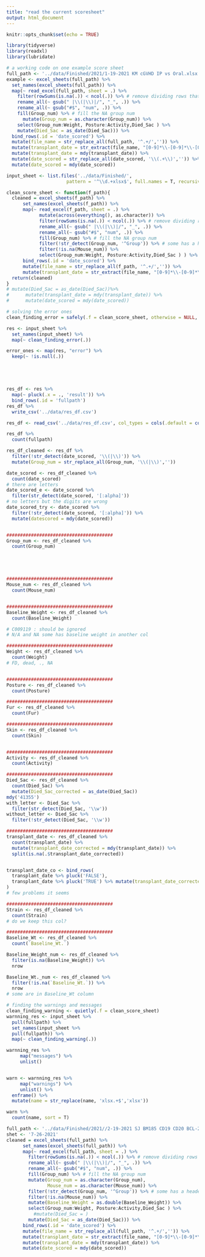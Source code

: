 ```yaml
---
title: "read the current scoresheet"
output: html_document
---
```


```r
knitr::opts_chunk$set(echo = TRUE)
```

```r
library(tidyverse)
library(readxl)
library(lubridate)
```

```r
# a working code on one example score sheet 
full_path <- '../data/Finished/2021/1-19-2021 KM cGVHD IP vs Oral.xlsx'
example <- excel_sheets(full_path) %>% 
  set_names(excel_sheets(full_path)) %>% 
  map(~ read_excel(full_path, sheet = .) %>% 
    filter(rowSums(is.na(.)) < ncol(.)) %>% # remove dividing rows that are all NA
    rename_all(~ gsub(" |\\(|\\)|/", "_", .)) %>% 
    rename_all(~ gsub("#$", "num", .)) %>% 
    fill(Group_num) %>% # fill the NA group num
      mutate(Group_num = as.character(Group_num)) %>% 
    select(Group_num:Weight, Posture:Activity,Died_Sac ) %>% 
    mutate(Died_Sac = as_date(Died_Sac))) %>% 
  bind_rows(.id = 'date_scored') %>% 
  mutate(file_name = str_replace_all(full_path, '^.+/','')) %>% 
  mutate(transplant_date = str_extract(file_name, "[0-9]*\\-[0-9]*\\-[0-9]*")) %>% 
  mutate(transplant_date = mdy(transplant_date)) %>% 
  mutate(date_scored = str_replace_all(date_scored, '\\(.+\\)','')) %>% 
  mutate(date_scored = mdy(date_scored))
```
```r
input_sheet <- list.files('../data/Finished/', 
                      pattern = '^\\d.+xlsx$', full.names = T, recursive = T)

clean_score_sheet <- function(f_path){
  cleaned = excel_sheets(f_path) %>% 
      set_names(excel_sheets(f_path)) %>% 
      map(~ read_excel(f_path, sheet = .) %>% 
            mutate(across(everything(), as.character)) %>% 
            filter(rowSums(is.na(.)) < ncol(.)) %>% # remove dividing rows that are all NA
            rename_all(~ gsub(" |\\(|\\)|/", "_", .)) %>% 
            rename_all(~ gsub("#$", "num", .)) %>% 
            fill(Group_num) %>% # fill the NA group num
            filter(!str_detect(Group_num, '^Group')) %>% # some has a header line in the middle of it
            filter(!is.na(Mouse_num)) %>% 
            select(Group_num:Weight, Posture:Activity,Died_Sac ) ) %>% 
      bind_rows(.id = 'date_scored') %>% 
      mutate(file_name = str_replace_all(f_path, '^.+/','')) %>% 
      mutate(transplant_date = str_extract(file_name, "[0-9]*\\-[0-9]*\\-[0-9]*")) 
  return(cleaned)
}
# mutate(Died_Sac = as_date(Died_Sac))%>% 
#      mutate(transplant_date = mdy(transplant_date)) %>% 
#      mutate(date_scored = mdy(date_scored))
```


```r
# solving the error ones   
clean_finding_error = safely(.f = clean_score_sheet, otherwise = NULL, quiet = T) 

res <- input_sheet %>% 
  set_names(input_sheet) %>% 
  map(~ clean_finding_error(.)) 

error_ones <- map(res, "error") %>% 
  keep(~ !is.null(.))





res_df <- res %>% 
  map(~ pluck(.x = ., 'result')) %>% 
  bind_rows(.id = 'fullpath')
res_df %>% 
  write_csv('../data/res_df.csv')
```


```r
res_df <- read_csv('../data/res_df.csv', col_types = cols(.default = col_character()))

res_df %>% 
  count(fullpath)

res_df_cleaned <- res_df %>% 
  filter(!str_detect(date_scored, '\\(|\\)')) %>% 
  mutate(Group_num = str_replace_all(Group_num, '\\(|\\)',''))
```


```r
date_scored <- res_df_cleaned %>% 
  count(date_scored)
# there are letters
date_scored_e <- date_scored %>% 
  filter(str_detect(date_scored, '[:alpha]'))
# no letters but the digits are wrong 
date_scored_try <- date_scored %>% 
  filter(!str_detect(date_scored, '[:alpha]')) %>% 
  mutate(datescored = mdy(date_scored))


#######################################
Group_num <- res_df_cleaned %>% 
  count(Group_num)





#######################################
Mouse_num <- res_df_cleaned %>% 
  count(Mouse_num)


#######################################
Baseline_Weight <- res_df_cleaned %>% 
  count(Baseline_Weight)

# C009119 : should be ignored 
# N/A and NA some has baseline weight in another col

#######################################
Weight <- res_df_cleaned %>% 
  count(Weight)
# FD, dead, ., NA


#######################################
Posture <- res_df_cleaned %>% 
  count(Posture)

#######################################
Fur <- res_df_cleaned %>% 
  count(Fur)

#######################################
Skin <- res_df_cleaned %>% 
  count(Skin)


#######################################
Activity <- res_df_cleaned %>% 
  count(Activity)

#######################################
Died_Sac <- res_df_cleaned %>% 
  count(Died_Sac) %>% 
  mutate(Died_Sac_corrected = as_date(Died_Sac))
mdy('41355')
with_letter <- Died_Sac %>% 
  filter(str_detect(Died_Sac, '\\w'))
without_letter <- Died_Sac %>% 
  filter(!str_detect(Died_Sac, '\\w'))

#######################################
transplant_date <- res_df_cleaned %>% 
  count(transplant_date) %>% 
  mutate(transplant_date_corrected = mdy(transplant_date)) %>% 
  split(is.na(.$transplant_date_corrected)) 


transplant_date_co <- bind_rows(
  transplant_date %>% pluck('FALSE'),
  transplant_date %>% pluck('TRUE') %>% mutate(transplant_date_corrected = ymd(transplant_date))
)
# few problems it seems 

#######################################
Strain <- res_df_cleaned %>% 
  count(Strain)
# do we keep this col?

#######################################
Baseline_Wt <- res_df_cleaned %>% 
  count(`Baseline_Wt.`)

Baseline_Weight_num <- res_df_cleaned %>% 
  filter(is.na(Baseline_Weight)) %>% 
  nrow

Baseline_Wt._num <- res_df_cleaned %>% 
  filter(!is.na(`Baseline_Wt.`)) %>% 
  nrow
# some are in Baseline_Wt column
```


```r
# finding the warnings and messages 
clean_finding_warning <- quietly(.f = clean_score_sheet)
warnning_res <- input_sheet %>% 
  pull(fullpath) %>% 
  set_names(input_sheet %>% 
  pull(fullpath)) %>% 
  map(~ clean_finding_warning(.)) 

warnning_res %>%
     map("messages") %>% 
     unlist()


warn <- warnning_res %>%
     map("warnings") %>% 
     unlist() %>% 
  enframe() %>% 
  mutate(name = str_replace(name, 'xlsx.+$','xlsx'))

warn %>% 
  count(name, sort = T)
```

```r
full_path <- '../data/Finished/2021//2-19-2021 SJ BM185 CD19 CD20 BCL-2 PD-1 FasBB 1E5.xlsx'
shet <- '7-26-2021'
cleaned = excel_sheets(full_path) %>% 
      set_names(excel_sheets(full_path)) %>% 
      map(~ read_excel(full_path, sheet = .) %>% 
        filter(rowSums(is.na(.)) < ncol(.)) %>% # remove dividing rows that are all NA
        rename_all(~ gsub(" |\\(|\\)|/", "_", .)) %>% 
        rename_all(~ gsub("#$", "num", .)) %>% 
        fill(Group_num) %>% # fill the NA group num
        mutate(Group_num = as.character(Group_num),
               Mouse_num = as.character(Mouse_num)) %>% 
        filter(!str_detect(Group_num, '^Group')) %>% # some has a header line in the middle of it
        filter(!is.na(Mouse_num)) %>% 
        mutate(Baseline_Weight = as.double(Baseline_Weight)) %>% 
        select(Group_num:Weight, Posture:Activity,Died_Sac ) %>%
          #mutate(Died_Sac = )
        mutate(Died_Sac = as_date(Died_Sac))) %>% 
      bind_rows(.id = 'date_scored') %>% 
      mutate(file_name = str_replace_all(full_path, '^.+/','')) %>% 
      mutate(transplant_date = str_extract(file_name, "[0-9]*\\-[0-9]*\\-[0-9]*")) %>% 
      mutate(transplant_date = mdy(transplant_date)) %>% 
      mutate(date_scored = mdy(date_scored))
```
